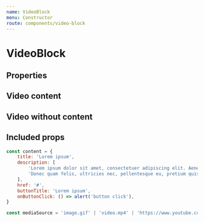 ```yaml
---
name: VideoBlock
menu: Constructor
route: components/video-block
---
```



# VideoBlock

## Properties

<Props of={VideoBlock} />

## Video content

<Playground>
    <VideoBlock
        content={content}
        mediaType="gif"
        mediaSource={img}
    />
</Playground>

## Video without content

<Playground>
    <VideoBlock
        mediaType="gif"
        mediaSource={img}
    />
</Playground>

## Included props

```javascript
const content = {
    title: 'Lorem ipsum',
    description: [
        'Lorem ipsum dolor sit amet, consectetuer adipiscing elit. Aenean commodo ligula eget dolor. Aenean massa. Cum sociis natoque penatibus et magnis dis parturient montes, nascetur ridiculus mus.',
        'Donec quam felis, ultricies nec, pellentesque eu, pretium quis, sem. Nulla consequat massa quis enim. Donec pede justo, fringilla vel, aliquet nec, vulputate eget, arcu. '
    ],
    href: '#',
    buttonTitle: 'Lorem ipsum',
    onButtonClick: () => alert('button click'),
}

const mediaSource = 'image.gif' | 'video.mp4' | 'https://www.youtube.com/embed/...';
```
